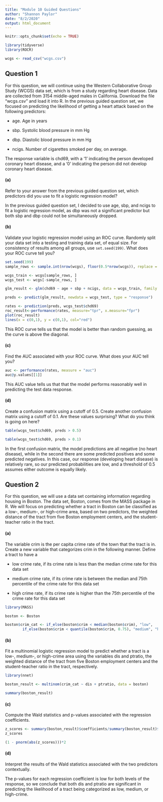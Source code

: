 ```yaml
---
title: "Module 10 Guided Questions"
author: "Shannon Paylor"
date: "8/2/2020"
output: html_document
---
```


```r
knitr::opts_chunk$set(echo = TRUE)

library(tidyverse)
library(ROCR)

wcgs <- read_csv("wcgs.csv")
```

## Question 1

For  this  question,  we  will  continue  using  the  Western Collaborative Group Study (WCGS) data set, which is from a study regarding heart disease.  Data are collected from 3154 middle-aged males in California.  Download the file “wcgs.csv” and load it into R. In the previous guided question set, we focused on predicting the likelihood of getting a heart attack based on the following predictors:

* age.  Age in years

* sbp.  Systolic blood pressure in mm Hg

* dbp.  Diastolic blood pressure in mm Hg

* ncigs.  Number of cigarettes smoked per day, on average.

The response variable is chd69,  with a ‘1’ indicating the person developed coronary heart disease, and a ‘0’ indicating the person did not develop coronary heart disease.

#### (a)

Refer to your answer from the previous guided question set, which predictors did you use to fit a logistic regression model?

In the previous guided question set, I decided to use age, sbp, and ncigs to fit a logistic regression model, as dbp was not a significant predictor but both sbp and dbp could not be simultaneously dropped.

#### (b)

Validate your logistic regression model using an ROC curve. Randomly split your data set into a testing  and  training data set, of equal size. For consistency of results among all groups, use `set.seed(199)`. What does your ROC curve tell you?

```r
set.seed(199)
sample_rows <- sample.int(nrow(wcgs), floor(0.5*nrow(wcgs)), replace = F)

wcgs_train <- wcgs[sample_rows, ]
wcgs_test <- wcgs[-sample_rows, ]

glm_result <- glm(chd69 ~ age + sbp + ncigs, data = wcgs_train, family = "binomial")

preds <- predict(glm_result, newdata = wcgs_test, type = "response")

rates <- prediction(preds, wcgs_test$chd69)
roc_result<-performance(rates, measure="tpr", x.measure="fpr")
plot(roc_result)
lines(x = c(0,1), y = c(0,1), col="red")
```

This ROC curve tells us that the model is better than random guessing, as the curve is above the diagonal.

#### (c)

Find the AUC associated with your ROC curve.  What does your AUC tell you?

```r
auc <- performance(rates, measure = "auc")
auc@y.values[[1]]
```

This AUC value tells us that that the model performs reasonably well in predicting the test data response.

#### (d)

Create a confusion matrix using a cutoff of 0.5.  Create another confusion matrix using a cutoff of 0.1.  Are these values surprising?  What do you think is going on here?

```r
table(wcgs_test$chd69, preds > 0.5)

table(wcgs_test$chd69, preds > 0.1)
```

In the first confusion matrix, the model predictions are all negative (no heart disease), while in the second there are some predicted positives and some predicted negatives. In this case, our response (developing heart disease) is relatively rare, so our predicted probabilities are low, and a threshold of 0.5 assumes either outcome is equally likely.

## Question 2

For this question, we will use a data set containing information regarding housing in Boston. The data  set,  Boston,  comes  from  the  MASS  package  in  R. We  will focus on predicting whether a tract in Boston can be classified as a low-, medium-, or high-crime area, based on two predictors, the weighted distance of the tract from five Boston employment centers, and the student-teacher ratio in the tract.

#### (a)

The variable crim is the per capita crime rate of the town that the tract is in. Create a new variable that categorizes crim in the following manner. Define a tract to have a

* low crime rate, if its crime rate is less than the median crime rate for this data set

* medium crime rate, if its crime rate is between the median and 75th percentile of the crime rate for this data set

* high crime rate, if its crime rate is higher than the 75th percentile of the crime rate for this data set

```r
library(MASS)

boston <- Boston

boston$crim_cat <- if_else(boston$crim < median(boston$crim), "low",
        if_else(boston$crim < quantile(boston$crim, 0.75), "medium", "high"))
```

#### (b)

Fit a multinomial logistic regression model to predict whether a tract is a low-, medium-, or high-crime area using the variables dis and ptratio, the weighted distance of the tract from five Boston employment centers and the student-teacher ratio in the tract, respectively.

```r
library(nnet)

boston_result <- multinom(crim_cat ~ dis + ptratio, data = boston)

summary(boston_result)
```


#### (c)

Compute the Wald statistics and p-values associated with the regression coefficients.

```r
z_scores <- summary(boston_result)$coefficients/summary(boston_result)$standard.errors
z_scores

(1 - pnorm(abs(z_scores)))*2
```

#### (d)

Interpret  the  results  of  the  Wald  statistics  associated  with  the  two  predictors contextually.

The p-values for each regression coefficient is low for both levels of the response, so we conclude that both dis and ptratio are significant in predicting the likelihood of a tract being categorized as low, medium, or high-crime.
